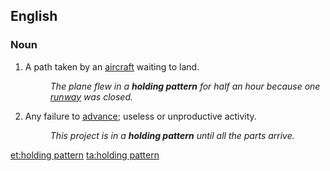 ==English==

===Noun===
{{en-noun|sg=[[holding]] [[pattern]]}}

# A path taken by an [[aircraft]] waiting to land.
#: ''The plane flew in a '''holding pattern''' for half an hour because one [[runway]] was closed.''
# {{idiomatic}} Any failure to [[advance]]; useless or unproductive activity.
#: ''This project is in a '''holding pattern''' until all the parts arrive.''

[[et:holding pattern]]
[[ta:holding pattern]]